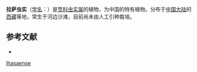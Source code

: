 {{Speciesbox
| name = 拉萨虫实
| status = 
| status_system = 
| image =
| genus = Corispermum
| species = lhasaense
| authority = Tsien et C. G. Ma
}}

'''拉萨虫实'''（[[学名|学名]]：{{lang|la|''Corispermum lhasaense''}}）是[[苋科|苋科]][[虫实属|虫实属]]的植物，为中国的特有植物。分布于[[中国大陆|中国大陆]]的[[西藏|西藏]]等地，常生于河边沙滩，目前尚未由人工引种栽培。

== 参考文献 ==
<div class="references-small">
* {{cite web| url =http://www.bioinfo.cn/db05/KmzwSpecies.php?action=view&id=3804| title =拉萨虫实| work =《中国高等植物数据库全库》| publisher =中国科学院微生物研究所| author =昆明植物研究所| accessdate =2009-02-25| deadurl =yes| archiveurl =https://web.archive.org/web/20160305002222/http://www.bioinfo.cn/db05/KmzwSpecies.php?action=view&id=3804| archivedate =2016-03-05}}
</div>
{{Taxonbar|from=Q11077082}}

{{DEFAULTSORT:Corispermum lhasaense}}
[[Category:虫实属|lhasaense]]


{{Amaranthaceae-stub}}